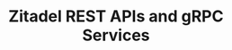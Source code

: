 ---
title: "Zitadel REST APIs and gRPC Services"
description: "Master Zitadel's management APIs, use REST and gRPC endpoints, automate operations, and build custom integrations"
course: "complete-guide-zitadel"
section: "Advanced"
order: 19
publishedAt: 2025-07-10
isDraft: true
authors:
  - rawkode
---